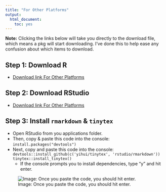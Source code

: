 ```yaml
---
title: "For Other Platforms"
output: 
  html_document: 
    toc: yes
---
```

**Note:** Clicking the links below will take you directly to the download file, which means a pkg will start downloading. I've done this to help ease any confusion about which items to download.

## Step 1: Download R

  * [Download link For Other Platforms](https://cran.rstudio.com)

## Step 2: Download RStudio

  * [Download link For Other Platforms](https://www.rstudio.com/products/rstudio/download/#download)

## Step 3: Install `rmarkdown` & `tinytex` 

* Open RStudio from you applications folder.
* Then, copy & paste this code into the console: ```install.packages("devtools")```
* Next, copy and paste this code into the console: ```devtools::install_github(c('yihui/tinytex', 'rstudio/rmarkdown'))
tinytex::install_tinytex()```
  - If the console prompts you to install dependencies, type "y" and hit enter.

![Image: Once you paste the code, you should hit enter.](images/console.png)